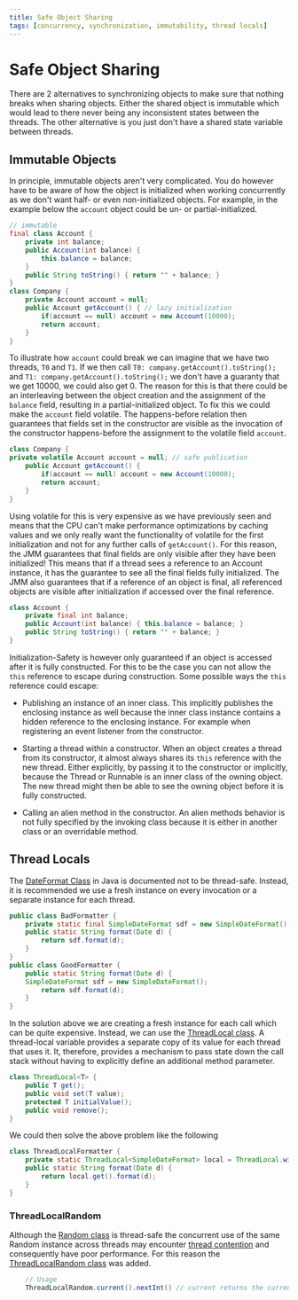 ```yaml
---
title: Safe Object Sharing
tags: [concurrency, synchronization, immutability, thread locals]
---
```


# Safe Object Sharing

There are 2 alternatives to synchronizing objects to make sure that nothing breaks when sharing objects. Either the shared object is immutable which would lead to there never being any inconsistent states between the threads. The other alternative is you just don't have a shared state variable between threads.

## Immutable Objects

In principle, immutable objects aren't very complicated. You do however have to be aware of how the object is initialized when working concurrently as we don't want half- or even non-initialized objects. For example, in the example below the `account` object could be un- or partial-initialized.

```java
// immutable
final class Account {
    private int balance;
    public Account(int balance) {
        this.balance = balance;
    }
    public String toString() { return "" + balance; }
}
class Company {
    private Account account = null;
    public Account getAccount() { // lazy initialization
        if(account == null) account = new Account(10000);
        return account;
    }
}
```

To illustrate how `account` could break we can imagine that we have two threads, `T0` and `T1`. If we then call `T0: company.getAccount().toString();` and `T1: company.getAccount().toString();` we don't have a guaranty that we get 10000, we could also get 0. The reason for this is that there could be an interleaving between the object creation and the assignment of the `balance` field, resulting in a partial-initialized object. To fix this we could make the `account` field volatile. The happens-before relation then guarantees that fields set in the constructor are visible as the invocation of the constructor happens-before the assignment to the volatile field `account`.

```java
class Company {
private volatile Account account = null; // safe publication
    public Account getAccount() {
        if(account == null) account = new Account(10000);
        return account;
    }
}
```

Using volatile for this is very expensive as we have previously seen and means that the CPU can't make performance optimizations by caching values and we only really want the functionality of volatile for the first initialization and not for any further calls of `getAccount()`. For this reason, the JMM guarantees that final fields are only visible after they have been initialized! This means that if a thread sees a reference to an Account instance, it has the
guarantee to see all the final fields fully initialized. The JMM also guarantees that if a reference of an object is final, all referenced objects are visible after initialization if accessed over the final reference.

```java
class Account {
    private final int balance;
    public Account(int balance) { this.balance = balance; }
    public String toString() { return "" + balance; }
}
```

Initialization-Safety is however only guaranteed if an object is accessed after it is fully constructed. For this to be the case you can not allow the `this` reference to escape during construction. Some possible ways the `this` reference could escape:

- Publishing an instance of an inner class. This implicitly publishes the enclosing instance as well because the inner class instance contains a hidden reference to the enclosing instance. For example when registering an event listener from the constructor.

- Starting a thread within a constructor. When an object creates a thread from its constructor, it almost always shares its `this` reference with the new thread. Either explicitly, by passing it to the constructor or implicitly, because the Thread or Runnable is an inner class of the owning object. The new thread might then be able to see the owning object before it is fully constructed.

- Calling an alien method in the constructor. An alien methods behavior is not fully specified by the invoking class because it is either in another class or an overridable method.

## Thread Locals

The [DateFormat Class](https://docs.oracle.com/javase/7/docs/api/java/text/DateFormat.html) in Java is documented not to be thread-safe. Instead, it is recommended we use a fresh instance on every invocation or a separate instance for each thread.

```java
public class BadFormatter {
    private static final SimpleDateFormat sdf = new SimpleDateFormat();
    public static String format(Date d) {
        return sdf.format(d);
    }
}
public class GoodFormatter {
    public static String format(Date d) {
    SimpleDateFormat sdf = new SimpleDateFormat();
        return sdf.format(d);
    }
}
```

In the solution above we are creating a fresh instance for each call which can be quite expensive. Instead, we can use the [ThreadLocal class](https://docs.oracle.com/javase/7/docs/api/java/lang/ThreadLocal.html). A thread-local variable provides a separate copy of its value for each thread that uses it. It, therefore, provides a mechanism to pass state down the call stack without having to explicitly define an additional method parameter.

```java
class ThreadLocal<T> {
    public T get();
    public void set(T value);
    protected T initialValue();
    public void remove();
}
```

We could then solve the above problem like the following

```java
class ThreadLocalFormatter {
    private static ThreadLocal<SimpleDateFormat> local = ThreadLocal.withInitial(() -> new SimpleDateFormat());
    public static String format(Date d) {
        return local.get().format(d);
    }
}
```

### ThreadLocalRandom

Although the [Random class](https://docs.oracle.com/javase/8/docs/api/java/util/Random.html) is thread-safe the concurrent use of the same Random instance across threads may encounter [thread contention](https://stackoverflow.com/questions/1970345/what-is-thread-contention) and consequently have poor performance. For this reason the [ThreadLocalRandom class](https://docs.oracle.com/javase/8/docs/api/java/util/concurrent/ThreadLocalRandom.html) was added.

```java
    // Usage
    ThreadLocalRandom.current().nextInt() // current returns the current thread's ThreadLocalRandom instance
```
